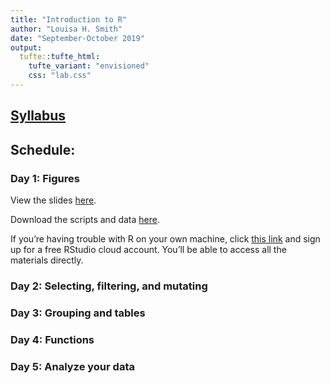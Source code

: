 ```yaml
---
title: "Introduction to R"
author: "Louisa H. Smith"
date: "September-October 2019"
output:
  tufte::tufte_html:
    tufte_variant: "envisioned"
    css: "lab.css"
---
```


## [Syllabus](syllabus.html)

## Schedule:

### Day 1: Figures

View the slides [here](slides/Day1-slides.html).

Download the scripts and data [here](https://github.com/louisahsmith/r-materials-F19/blob/master/day1.zip?raw=true).

If you're having trouble with R on your own machine, click [this link](https://rstudio.cloud/project/4920660) and sign up for a free RStudio cloud account. You'll be able to access all the materials directly.

### Day 2: Selecting, filtering, and mutating

### Day 3: Grouping and tables

### Day 4: Functions

### Day 5: Analyze your data